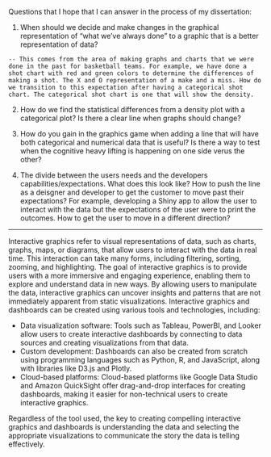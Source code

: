 Questions that I hope that I can answer in the process of my dissertation:

  1. When should we decide and make changes in the graphical representation of "what we've always done" to a graphic that is a better representation of data? 
    
    -- This comes from the area of making graphs and charts that we were done in the past for basketball teams. For example, we have done a shot chart with red and green colors to determine the differences of making a shot. The X and O representation of a make and a miss. How do we transition to this expectation after having a categorical shot chart. The categorical shot chart is one that will show the density. 
    
  2. How do we find the statistical differences from a density plot with a categorical plot? Is there a clear line when graphs should change?
  
  3. How do you gain in the graphics game when adding a line that will have both categorical and numerical data that is useful? Is there a way to test when the cognitive heavy lifting is happening on one side verus the other?
  
  4. The divide between the users needs and the developers capabilities/expectations. What does this look like? How to push the line as a deisgner and developer to get the customer to move past their expectations? For example, developing a Shiny app to allow the user to interact with the data but the expectations of the user were to print the outcomes. How to get the user to move in a different direction?
  
----
Interactive graphics refer to visual representations of data, such as charts, graphs, maps, or diagrams, that allow users to interact with the data in real time. 
This interaction can take many forms, including filtering, sorting, zooming, and highlighting. 
The goal of interactive graphics is to provide users with a more immersive and engaging experience, enabling them to explore and understand data in new ways. 
By allowing users to manipulate the data, interactive graphics can uncover insights and patterns that are not immediately apparent from static visualizations. 
Interactive graphics and dashboards can be created using various tools and technologies, including:

- Data visualization software: Tools such as Tableau, PowerBI, and Looker allow users to create interactive dashboards by connecting to data sources and creating visualizations from that data.
- Custom development: Dashboards can also be created from scratch using programming languages such as Python, R, and JavaScript, along with libraries like D3.js and Plotly.
- Cloud-based platforms: Cloud-based platforms like Google Data Studio and Amazon QuickSight offer drag-and-drop interfaces for creating dashboards, making it easier for non-technical users to create interactive graphics.

Regardless of the tool used, the key to creating compelling interactive graphics and dashboards is understanding the data and selecting the appropriate visualizations to communicate the story the data is telling effectively.
